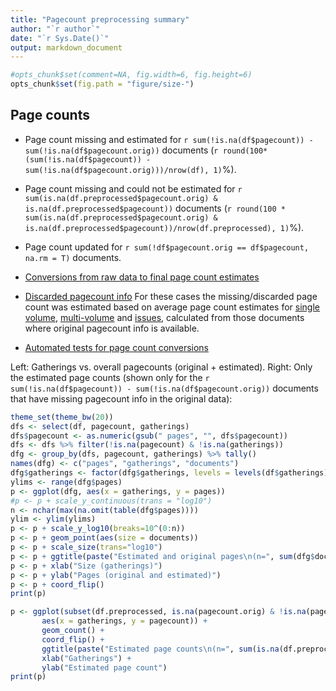 ```yaml
---
title: "Pagecount preprocessing summary"
author: "`r author`"
date: "`r Sys.Date()`"
output: markdown_document
---
```


```r
#opts_chunk$set(comment=NA, fig.width=6, fig.height=6)
opts_chunk$set(fig.path = "figure/size-")
```


## Page counts

  * Page count missing and estimated for `r sum(!is.na(df$pagecount)) - sum(!is.na(df$pagecount.orig))` documents (`r round(100*(sum(!is.na(df$pagecount)) - sum(!is.na(df$pagecount.orig)))/nrow(df), 1)`%).

  * Page count missing and could not be estimated for `r sum(is.na(df.preprocessed$pagecount.orig) & is.na(df.preprocessed$pagecount))` documents (`r round(100 * sum(is.na(df.preprocessed$pagecount.orig) & is.na(df.preprocessed$pagecount))/nrow(df.preprocessed), 1)`%).

  * Page count updated for `r sum(!df$pagecount.orig == df$pagecount, na.rm = T)` documents.
  
  * [Conversions from raw data to final page count estimates](output.tables/pagecount_conversion_nontrivial.csv)

<!--[Page conversions from raw data to final page count estimates with volume info](output.tables/page_conversion_table_full.csv)-->

  * [Discarded pagecount info](output.tables/pagecount_discarded.csv) For these cases the missing/discarded page count was estimated based on average page count estimates for [single volume](mean_pagecounts_singlevol.csv), [multi-volume](mean_pagecounts_multivol.csv) and [issues](mean_pagecounts_issue.csv), calculated from those documents where original pagecount info is available.

  * [Automated tests for page count conversions](https://github.com/rOpenGov/bibliographica/blob/master/inst/extdata/tests_polish_physical_extent.csv)


Left: Gatherings vs. overall pagecounts (original + estimated). Right: Only the estimated page counts (shown only for the `r sum(!is.na(df$pagecount)) - sum(!is.na(df$pagecount.orig))` documents that have missing pagecount info in the original data):

```r
theme_set(theme_bw(20))
dfs <- select(df, pagecount, gatherings) 
dfs$pagecount <- as.numeric(gsub(" pages", "", dfs$pagecount))
dfs <- dfs %>% filter(!is.na(pagecount) & !is.na(gatherings))
dfg <- group_by(dfs, pagecount, gatherings) %>% tally()
names(dfg) <- c("pages", "gatherings", "documents")
dfg$gatherings <- factor(dfg$gatherings, levels = levels(df$gatherings))
ylims <- range(dfg$pages)
p <- ggplot(dfg, aes(x = gatherings, y = pages)) 
#p <- p + scale_y_continuous(trans = "log10")
n <- nchar(max(na.omit(table(dfg$pages))))
ylim <- ylim(ylims)
p <- p + scale_y_log10(breaks=10^(0:n))
p <- p + geom_point(aes(size = documents))
p <- p + scale_size(trans="log10")
p <- p + ggtitle(paste("Estimated and original pages\n(n=", sum(dfg$documents), ")", sep = ""))
p <- p + xlab("Size (gatherings)")
p <- p + ylab("Pages (original and estimated)")
p <- p + coord_flip()
print(p)

p <- ggplot(subset(df.preprocessed, is.na(pagecount.orig) & !is.na(pagecount)),
       aes(x = gatherings, y = pagecount)) +
       geom_count() +
       coord_flip() +
       ggtitle(paste("Estimated page counts\n(n=", sum(is.na(df.preprocessed$pagecount.orig) & !is.na(df.preprocessed$pagecount)), ")", sep = "")) +
       xlab("Gatherings") +
       ylab("Estimated page count")
print(p)
```


<!--

## Average page counts (only works in CERL now)

Multi-volume documents average page counts are given per volume.

```r
source(system.file("extdata/mean_pagecounts.R", package = "bibliographica"))
kable(mean.pagecounts, caption = "Average page counts", digits = 2)
```

```r
p <- ggplot(melt(mean.pagecounts[, c("median.pages.multivol", "median.pages.singlevol", "median.pages.issue", "doc.dimension")]), aes(fill = variable, y = value, x = doc.dimension)) 
p <- p + geom_bar(stat = "identity", position = "dodge")
p <- p + ylab("Pages")
p <- p + xlab("")
p <- p + coord_flip()
p <- p + ggtitle("Median page counts")
p1 <- p

p <- ggplot(melt(mean.pagecounts[, c("mean.pages.multivol", "mean.pages.singlevol", "mean.pages.issue", "doc.dimension")]), aes(fill = variable, y = value, x = doc.dimension)) 
p <- p + geom_bar(stat = "identity", position = "dodge")
p <- p + ylab("Pages")
p <- p + xlab("")
p <- p + coord_flip()
p <- p + ggtitle("Mean page counts")
p2 <- p
grid.arrange(p1, p2, nrow = 1)
```

-->
